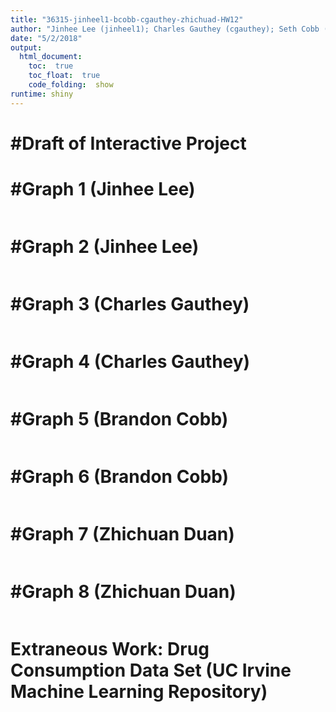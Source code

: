 ```yaml
---
title: "36315-jinheel1-bcobb-cgauthey-zhichuad-HW12"
author: "Jinhee Lee (jinheel1); Charles Gauthey (cgauthey); Seth Cobb (bcobb); Zhichuan Duan (zhichuad)"
date: "5/2/2018"
output: 
  html_document:
    toc:  true
    toc_float:  true
    code_folding:  show
runtime: shiny
---
```


#Draft of Interactive Project
===

#Graph 1 (Jinhee Lee)
===

```r

```


#Graph 2 (Jinhee Lee)
===

```r

```



#Graph 3 (Charles Gauthey)
===

```r

```


#Graph 4 (Charles Gauthey)
===

```r

```


#Graph 5 (Brandon Cobb)
===

```r

```


#Graph 6 (Brandon Cobb)
===

```r

```


#Graph 7 (Zhichuan Duan)
===

```r

```


#Graph 8 (Zhichuan Duan)
===

```r

```


Extraneous Work: Drug Consumption Data Set (UC Irvine Machine Learning Repository)
===
